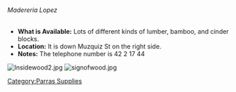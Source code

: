 ======Madereria Lopez======
*'''What is Available:''' Lots of different kinds of lumber, bamboo, and cinder blocks.
*'''Location:''' It is down Muzquiz St on the right side.
*'''Notes:''' The telephone number is 42 2 17 44
[[Image:Insidewood2.jpg]]
[[Image:signofwood.jpg]]


[[Category:Parras Supplies]]